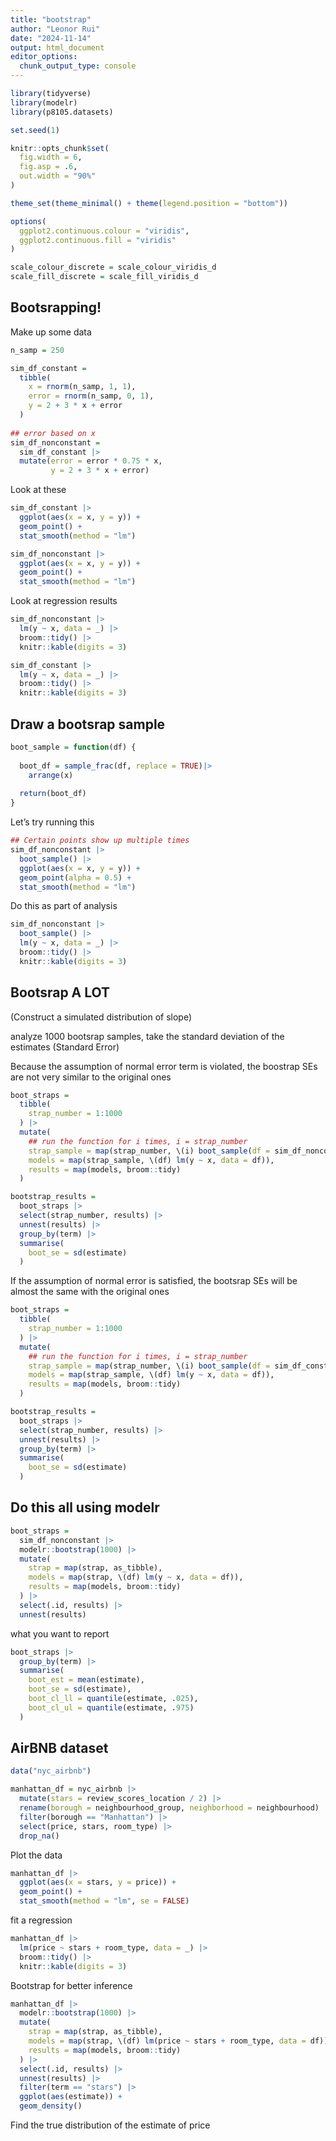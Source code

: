 ```yaml
---
title: "bootstrap"
author: "Leonor Rui"
date: "2024-11-14"
output: html_document
editor_options: 
  chunk_output_type: console
---
```


```r
library(tidyverse)
library(modelr)
library(p8105.datasets)

set.seed(1)
```

```r
knitr::opts_chunk$set(
  fig.width = 6,
  fig.asp = .6,
  out.width = "90%"
)

theme_set(theme_minimal() + theme(legend.position = "bottom"))

options(
  ggplot2.continuous.colour = "viridis",
  ggplot2.continuous.fill = "viridis"
)

scale_colour_discrete = scale_colour_viridis_d
scale_fill_discrete = scale_fill_viridis_d
```


## Bootsrapping!

Make up some data

```r
n_samp = 250

sim_df_constant = 
  tibble(
    x = rnorm(n_samp, 1, 1),
    error = rnorm(n_samp, 0, 1),
    y = 2 + 3 * x + error
  )
 
## error based on x
sim_df_nonconstant = 
  sim_df_constant |>
  mutate(error = error * 0.75 * x,
         y = 2 + 3 * x + error)
```

Look at these

```r
sim_df_constant |>
  ggplot(aes(x = x, y = y)) +
  geom_point() +
  stat_smooth(method = "lm")

sim_df_nonconstant |>
  ggplot(aes(x = x, y = y)) +
  geom_point() +
  stat_smooth(method = "lm")
```

Look at regression results

```r
sim_df_nonconstant |>
  lm(y ~ x, data = _) |>
  broom::tidy() |>
  knitr::kable(digits = 3)

sim_df_constant |>
  lm(y ~ x, data = _) |>
  broom::tidy() |>
  knitr::kable(digits = 3)
```

## Draw a bootsrap sample

```r
boot_sample = function(df) {
  
  boot_df = sample_frac(df, replace = TRUE)|>
    arrange(x)
  
  return(boot_df)
}
```

Let's try running this

```r
## Certain points show up multiple times
sim_df_nonconstant |>
  boot_sample() |>
  ggplot(aes(x = x, y = y)) +
  geom_point(alpha = 0.5) +
  stat_smooth(method = "lm")
```

Do this as part of analysis

```r
sim_df_nonconstant |>
  boot_sample() |>
  lm(y ~ x, data = _) |>
  broom::tidy() |>
  knitr::kable(digits = 3)
```

## Bootsrap A LOT

(Construct a simulated distribution of slope)

analyze 1000 bootsrap samples, take the standard deviation of the estimates (Standard Error)

Because the assumption of normal error term is violated, the boostrap SEs are not very similar to the original ones

```r
boot_straps = 
  tibble(
    strap_number = 1:1000
  ) |>
  mutate(
    ## run the function for i times, i = strap_number
    strap_sample = map(strap_number, \(i) boot_sample(df = sim_df_nonconstant)),
    models = map(strap_sample, \(df) lm(y ~ x, data = df)),
    results = map(models, broom::tidy)
  )

bootstrap_results = 
  boot_straps |>
  select(strap_number, results) |>
  unnest(results) |>
  group_by(term) |>
  summarise(
    boot_se = sd(estimate)
  )
```

If the assumption of normal error is satisfied, the bootsrap SEs will be almost the same with the original ones

```r
boot_straps = 
  tibble(
    strap_number = 1:1000
  ) |>
  mutate(
    ## run the function for i times, i = strap_number
    strap_sample = map(strap_number, \(i) boot_sample(df = sim_df_constant)),
    models = map(strap_sample, \(df) lm(y ~ x, data = df)),
    results = map(models, broom::tidy)
  )

bootstrap_results = 
  boot_straps |>
  select(strap_number, results) |>
  unnest(results) |>
  group_by(term) |>
  summarise(
    boot_se = sd(estimate)
  )
```

## Do this all using modelr

```r
boot_straps =
  sim_df_nonconstant |>
  modelr::bootstrap(1000) |>
  mutate(
    strap = map(strap, as_tibble),
    models = map(strap, \(df) lm(y ~ x, data = df)),
    results = map(models, broom::tidy)
  ) |>
  select(.id, results) |>
  unnest(results)
```

what you want to report

```r
boot_straps |>
  group_by(term) |>
  summarise(
    boot_est = mean(estimate),
    boot_se = sd(estimate),
    boot_cl_ll = quantile(estimate, .025),
    boot_cl_ul = quantile(estimate, .975)
  )
```

## AirBNB dataset

```r
data("nyc_airbnb")

manhattan_df = nyc_airbnb |>
  mutate(stars = review_scores_location / 2) |>
  rename(borough = neighbourhood_group, neighborhood = neighbourhood) |>
  filter(borough == "Manhattan") |>
  select(price, stars, room_type) |>
  drop_na()
```

Plot the data

```r
manhattan_df |>
  ggplot(aes(x = stars, y = price)) +
  geom_point() +
  stat_smooth(method = "lm", se = FALSE)
```

fit a regression

```r
manhattan_df |>
  lm(price ~ stars + room_type, data = _) |>
  broom::tidy() |>
  knitr::kable(digits = 3)
```

Bootstrap  for better inference

```r
manhattan_df |>
  modelr::bootstrap(1000) |>
  mutate(
    strap = map(strap, as_tibble),
    models = map(strap, \(df) lm(price ~ stars + room_type, data = df)),
    results = map(models, broom::tidy)
  ) |>
  select(.id, results) |>
  unnest(results) |>
  filter(term == "stars") |>
  ggplot(aes(estimate)) +
  geom_density()
```

Find the true distribution of the estimate of price 










